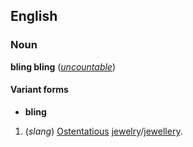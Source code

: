 ==English==
===Noun===
'''bling bling''' (''[[uncountable]]'')

====Variant forms====
*'''bling'''

#(''slang'') [[Ostentatious]] [[jewelry]]/[[jewellery]].